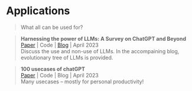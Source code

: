 # Applications
> What all can be used for?


> **Harnessing the power of LLMs: A Survey on ChatGPT and Beyond **\
[Paper](https://arxiv.org/abs/2304.15004) | Code | [Blog](https://github.com/Mooler0410/LLMsPracticalGuide) | April 2023 \
Discuss the use and non-use of LLMs. In the accompaining blog, evolutionary tree of LLMs is provided.

> **100 usecases of chatGPT **\
[Paper](https://ai.gov.ae/wp-content/uploads/2023/04/406.-Generative-AI-Guide_ver1-EN.pdf) | Code | Blog | April 2023 \
Many usecases -- mostly for personal productivity!
